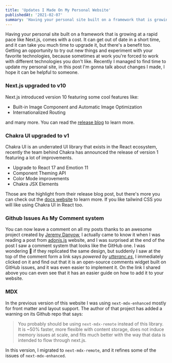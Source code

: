 ```yaml
---
title: 'Updates I Made On My Personal Website'
publishedAt: '2021-02-07'
summary: 'Having your personal site built on a framework that is growing at a rapid pace like Next.js, comes with a cost...'
---
```


Having your personal site built on a framework that is growing at a rapid pace like Next.js, comes with a cost. It can get out of date in a short time, and it can take you much time to upgrade it, but there's a benefit too. Getting an opportunity to try out new things and experiment with your favorite technologies, because sometimes at work you're forced to work with different technologies you don't like. Recently I managed to find time to update my personal site, in this post I'm gonna talk about changes I made, I hope it can be helpful to someone.

### Next.js upgraded to v10

Next.js introduced version 10 featuring some cool features like:

-   Built-in Image Component and Automatic Image Optimization
-   Internationalized Routing

and many more. You can read the [release blog](https://nextjs.org/blog/next-10) to learn more.

### Chakra UI upgraded to v1

Chakra UI is an underrated UI library that exists in the React ecosystem, recently the team behind Chakra has announced the release of version 1 featuring a lot of improvements.

-   Upgrade to React 17 and Emotion 11
-   Component Theming API
-   Color Mode improvements
-   Chakra JSX Elements

Those are the highlight from their release blog post, but there's more you can check out the [docs website](https://chakra-ui.com/docs/getting-started) to learn more. If you like tailwind CSS you will like using Chakra UI in React too.

### Github Issues As My Comment system

You can now leave a comment on all my posts thanks to an awesome project created by [Jeremy Danyow](https://github.com/jdanyow), I actually came to know it when I was reading a post from [adonis.js](https://preview.adonisjs.com/blog/introducing-adonisjs-v5/) website, and I was surprised at the end of the post I saw a comment system that looks like the GitHub one. I was wondering 🤔 if they replicated the same design, but suddenly I saw at the top of the comment form a link says _powered by [utteranc.es](https://utteranc.es)_, I immediately clicked on it and find out that it is an open-source comments widget built on GitHub issues, and it was even easier to implement it. On the link I shared above you can even see that it has an easier guide on how to add it to your website.

### MDX

In the previous version of this website I was using `next-mdx-enhanced` mostly for front matter and layout support. The author of that project has added a warning on its Github repo that says:

> You probably should be using `next-mdx-remote` instead of this library. It is ~50% faster, more flexible with content storage, does not induce memory issues at scale, and fits much better with the way that data is intended to flow through next.js.

In this version, I migrated to `next-mdx-remote`, and it refines some of the issues of `next-mdx-enhanced`.
